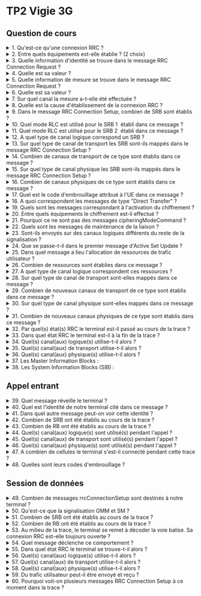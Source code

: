 # TP2 Vigie 3G


## Question de cours

<details>
<summary>1. Qu'est-ce qu'une connexion RRC ?</summary>

Un ensemble de SRB permettant à un utilisateur d'échanger de la signalisation avec le réseau

</details>

<details>
<summary>2. Entre quels équipements est-elle établie ? (2 choix)</summary>

- UE
- RNC


## Appel sortant

</details>

<details>
<summary>3. Quelle information d'identité se trouve dans le message RRC Connection Request ?</summary>

TMSI + LAI

</details>

<details>
<summary>4. Quelle est sa valeur ?</summary>

TMSI = 0010 0110 1110 1110 0111 1001 1110 0110
LAI = MCC + MNC + LAC = 208 + 20 + 0100 1110 0011 1111

</details>

<details>
<summary>5. Quelle information de mesure se trouve dans le message RRC Connection Request ?</summary>

CPICH Ec/No

</details>

<details>
<summary>6. Quelle est sa valeur ?</summary>

13

</details>

<details>
<summary>7. Sur quel canal la mesure a-t-elle été effectuée ?</summary>

CPICH

</details>

<details>
<summary>8. Quelle est la cause d'établissement de la connexion RRC ?</summary>

originatingConversationalCall

</details>

<details>
<summary>9. Dans le message RRC Connection Setup, combien de SRB sont établis ?</summary>

4

</details>

<details>
<summary>10. Quel mode RLC est utilisé pour le SRB 1  établi dans ce message ?</summary>

Non acquitté (UM)

</details>

<details>
<summary>11. Quel mode RLC est utilisé pour le SRB 2  établi dans ce message ?</summary>

Acquitté (AM)

</details>

<details>
<summary>12. A quel type de canal logique correspond un SRB ?</summary>

DCCH

</details>

<details>
<summary>13. Sur quel type de canal de transport les SRB sont-ils mappés dans le message RRC Connection Setup ?</summary>

DCH

</details>

<details>
<summary>14. Combien de canaux de transport de ce type sont établis dans ce message ?</summary>

1

</details>

<details>
<summary>15. Sur quel type de canal physique les SRB sont-ils mappés dans le message RRC Connection Setup ?</summary>

DPDCH

</details>

<details>
<summary>16. Combien de canaux physiques de ce type sont établis dans ce message ?</summary>

1

</details>

<details>
<summary>17. Quel est le code d'embrouillage attribué à l'UE dans ce message ?</summary>

1450401

</details>

<details>
<summary>18. A quoi correspondent les messages de type "Direct Transfer" ?</summary>

Ce sont des messages de signalisation NAS encapsulés dans de la signalisation RRC

</details>

<details>
<summary>19. Quels sont les messages correspondant à l'activation du chiffrement ?</summary>

securityModeCommand et securityModeComplete

</details>

<details>
<summary>20. Entre quels équipements le chiffrement est-il effectué ?</summary>

Entre l'UE et le RNC

</details>

<details>
<summary>21. Pourquoi ce ne sont pas des messages cipheringModeCommand ?</summary>

Car le mode sécurisé comprend aussi la protection d'intégrité

</details>

<details>
<summary>22. Quels sont les messages de maintenance de la liaison ?</summary>

measurementControl et measurementReport

</details>

<details>
<summary>23. Sont-ils envoyés sur des canaux logiques différents du reste de la signalisation ?</summary>

Non

</details>

<details>
<summary>24. Que se passe-t-il dans le premier message d'Active Set Update ?</summary>

- Un soft handover
- Un code d'embrouillage est ajouté en voie descendante

</details>

<details>
<summary>25. Dans quel message a lieu l'allocation de ressources de trafic utilisateur ?</summary>

radioBearerSetup

</details>

<details>
<summary>26. Combien de ressources sont établies dans ce message ?</summary>

3

</details>

<details>
<summary>27. A quel type de canal logique correspondent ces ressources ?</summary>

DTCH

</details>

<details>
<summary>28. Sur quel type de canal de transport sont-elles mappés dans ce message ?</summary>

DCH

</details>

<details>
<summary>29. Combien de nouveaux canaux de transport de ce type sont établis dans ce message ?</summary>

3

</details>

<details>
<summary>30. Sur quel type de canal physique sont-elles mappés dans ce message ?</summary>

DPDCH

</details>

<details>
<summary>31. Combien de nouveaux canaux physiques de ce type sont établis dans ce message ?</summary>

0

</details>

<details>
<summary>32. Par quel(s) état(s) RRC le terminal est-il passé au cours de la trace ?</summary>

- Veille
- CELL_DCH

</details>

<details>
<summary>33. Dans quel état RRC le terminal est-il à la fin de la trace ?</summary>

- Veille

</details>

<details>
<summary>34. Quel(s) canal(aux) logique(s) utilise-t-il alors ?</summary>

- PCCH
- BCCH

</details>

<details>
<summary>35. Quel(s) canal(aux) de transport utilise-t-il alors ?</summary>

- PCH
- BCH

</details>

<details>
<summary>36. Quel(s) canal(aux) physique(s) utilise-t-il alors ?</summary>


- S-CCPCH
- P-CCPCH

</details>

<details>
<summary>37. Les Master Information Blocks :</summary>


- Sont décodés tout le temps
- Ne comportent pas d'informations systèmes
- Comportent la liste des SIB activés
- Comportent la liste des SIB modifiés

</details>

<details>
<summary>38. Les System Information Blocks (SIB) :</summary>

- Sont décodés en cas de changement
- Peuvent être découpés en plusieurs messages

</details>


## Appel entrant

<details>
<summary>39. Quel message réveille le terminal ?</summary>

pagingType1

</details>

<details>
<summary>40. Quel est l'identité de notre terminal cité dans ce message ?</summary>

TMSI

</details>

<details>
<summary>41. Dans quel autre message peut-on voir cette identité ?</summary>

rrcConnectionRequest
rrcConnectionSetup

</details>

<details>
<summary>42. Combien de SRB ont été établis au cours de la trace ?</summary>

4

</details>

<details>
<summary>43. Combien de RB ont été établis au cours de la trace ?</summary>

3

</details>

<details>
<summary>44. Quel(s) canal(aux) logique(s) sont utilisé(s) pendant l'appel ?</summary>

- DCCH
- DTCH

</details>

<details>
<summary>45. Quel(s) canal(aux) de transport sont utilisé(s) pendant l'appel ?</summary>

DCH

</details>

<details>
<summary>46. Quel(s) canal(aux) physique(s) sont utilisé(s) pendant l'appel ?</summary>

- DPDCH
- DPCCH

</details>

<details>
<summary>47. A combien de cellules le terminal s'est-il connecté pendant cette trace ?</summary>

- 3

</details>

<details>
<summary>48. Quelles sont leurs codes d'embrouillage ?</summary>

- 317
- 419
- 441

</details>

## Session de données

<details>
<summary>49. Combien de messages rrcConnectionSetup sont destinés à notre terminal ?</summary>


1

</details>

<details>
<summary>50. Qu'est-ce que la signalisation GMM et SM ?</summary>

- De la signalisation NAS
- De la signalisation du domaine paquet

</details>

<details>
<summary>51. Combien de SRB ont été établis au cours de la trace ?</summary>

4

</details>

<details>
<summary>52. Combien de RB ont été établis au cours de la trace ?</summary>

1

</details>

<details>
<summary>53. Au milieu de la trace, le terminal se remet à décoder la voie balise. Sa connexion RRC est-elle toujours ouverte ?</summary>

Oui

</details>

<details>
<summary>54. Quel message déclenche ce comportement ?</summary>

radioBearerReconfiguration

</details>

<details>
<summary>55. Dans quel état RRC le terminal se trouve-t-il alors ?</summary>

CELL_FACH

</details>

<details>
<summary>56. Quel(s) canal(aux) logique(s) utilise-t-il alors ?</summary>

- BCCH
- DCCH
- DTCH

</details>

<details>
<summary>57. Quel(s) canal(aux) de transport utilise-t-il alors ?</summary>

- RACH
- FACH

</details>

<details>
<summary>58. Quel(s) canal(aux) physique(s) utilise-t-il alors ?</summary>

- S-CCPCH
- PRACH

</details>

<details>
<summary>59. Du trafic utilisateur peut-il être envoyé et reçu ?</summary>

Oui

</details>

<details>
<summary>60. Pourquoi voit-on plusieurs messages RRC Connection Setup à ce moment dans la trace ?</summary>

Parce qu'ils sont envoyés sur le canal de transport FACH décodé par le terminal

</details>